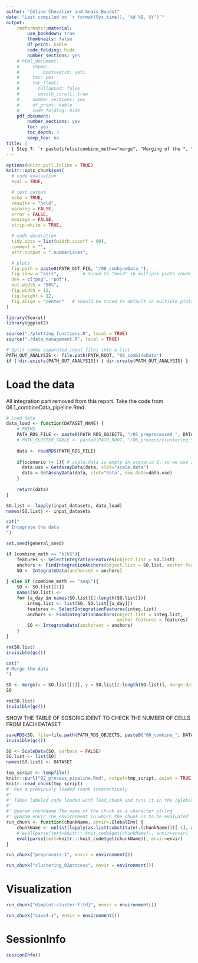 ```yaml
---
author: "Céline Chevalier and Anaı̈s Baudot"
date: "Last compiled on `r format(Sys.time(), '%d %B, %Y')`"
output:
    rmdformats::material:
        use_bookdown: true
        thumbnails: false
        df_print: kable
        code_folding: hide
        number_sections: yes
    # html_document:
    #     theme:
    #         bootswatch: yeti
    #     toc: yes
    #     toc_float:
    #       collapsed: false
    #       smooth_scroll: true
    #     number_sections: yes
    #     df_print: kable
    #     code_folding: hide
    pdf_document:
        number_sections: yes
        toc: yes
        toc_depth: 3
        keep_tex: no
title: |
  | Step 7: `r paste(ifelse(combine_meth=="merge", "Merging of the ", "Integration of the "), input_datasets, collapse = " and ")` datasets
---
```


<!-- Javascript for zooming on figures (adapted from: https://stackoverflow.com/questions/40401680) -->

<!-- Jquery import conflicts with DT::datatable so needs to be commented here -->
<!-- <script src = "https://ajax.googleapis.com/ajax/libs/jquery/3.1.1/jquery.min.js"></script> -->

<style>
.zoomDiv {
  display: none;
  position: fixed;
  top: 50%;
  left: 50%;
  z-index: 50;
  transform: translate(-50%, -50%);
  background-color: #FFFFFF;
  box-shadow: 0px 0px 50px #888888;
  width: fit-content;
  max-width: 90%;
  max-height: 90%;
  overflow: auto;
}

.zoomImg {
  width: 150%;
}
</style>

<script type = "text/javascript">
  $(document).ready(function() {
    $("body").prepend("<div class = \"zoomDiv\"><img src = \"\" class = \"zoomImg\"></div>");
    // onClick for all img except the zoomed one and link ones (filter)
    // use "img.zoom" and out.extra = "class = \"zoom\"" in chunk to specify manually which chunk images can be zoomed
    $("img:not(.zoomImg)").filter(":not(a *)").click(function() {
      $(".zoomImg").attr("src", $(this).attr("src"));
      $(".zoomDiv").show();
    })
    // onClick function for hiding div
    $("img.zoomImg").click(function() {
      $(".zoomDiv").hide();
    })
  })
</script>


```r
options(knitr.purl.inline = TRUE)
knitr::opts_chunk$set(
  # code evaluation
  eval = TRUE,

  # text output
  echo = TRUE,
  results = "hold",
  warning = FALSE,
  error = FALSE,
  message = FALSE,
  strip.white = TRUE,

  # code decoration
  tidy.opts = list(width.cutoff = 90),
  comment = "",
  attr.output = ".numberLines",

  # plots
  fig.path = paste0(PATH_OUT_FIG, "/08_combineData_"),
  fig.show = "asis",         # tuned to "hold" in multiple plots chunk
  dev = c("png", "pdf"),
  out.width = "50%",
  fig.width = 12,
  fig.height = 12,
  fig.align = "center"   # should be tuned to default in multiple plots chunk
)
```

```r
library(Seurat)
library(ggplot2)

source("./plotting_functions.R", local = TRUE)
source("./data_management.R", local = TRUE)
```

```r
# Split comma separated input files into a list
PATH_OUT_ANALYSIS <- file.path(PATH_ROOT, "08_combineData")
if (!dir.exists(PATH_OUT_ANALYSIS)) { dir.create(PATH_OUT_ANALYSIS) }
```

# Load the data

All integration part removed from this report. Take the code from 06.1_combineData_pipeline.Rmd.
```r
# Load data
data_load <- function(DATASET_NAME) {
    # PATHS
    PATH_RDS_FILE <- paste0(PATH_RDS_OBJECTS, "/05_preprocessed_", DATASET_NAME, "_scenario.", scenario, ".rds")
    # PATH_CLUSTER_TABLE <- paste0(PATH_ROOT, "/06_process/clustering_", DATASET, "_scenario.", scenario, "_meth.", clust_meth, "_res.", clust_res, ".csv")
    
    data <- readRDS(PATH_RDS_FILE)
    
    if(scenario != 1){ # scale.data is empty in scenario 1, so we use it only for scenarios 2 and 3
      data.use = GetAssayData(data, slot="scale.data")
      data = SetAssayData(data, slot="data", new.data=data.use)
    }
    
    return(data)
}

SO.list <- lapply(input_datasets, data_load)
names(SO.list) <- input_datasets
```



```r
cat("
# Integrate the data
")

set.seed(general_seed)

if (combine_meth == "blkS"){
    features <- SelectIntegrationFeatures(object.list = SO.list)
    anchors <- FindIntegrationAnchors(object.list = SO.list, anchor.features = features)
    SO <- IntegrateData(anchorset = anchors)
    
} else if (combine_meth == "seqS"){
    SO <- SO.list[[1]]
    names(SO.list) <- 
    for (a_day in names(SO.list)[2:length(SO.list)]){
        integ.list <- list(SO, SO.list[[a_day]])
        features <- SelectIntegrationFeatures(integ.list)
        anchors <- FindIntegrationAnchors(object.list = integ.list,
                                          anchor.features = features)
        SO <- IntegrateData(anchorset = anchors)
    } 
}

rm(SO.list)
invisible(gc())
```


```r
cat("
# Merge the data
")

SO <- merge(x = SO.list[[1]], y = SO.list[2:length(SO.list)], merge.data = T)
SO

rm(SO.list)
invisible(gc())
```


SHOW THE TABLE OF SO$ORIG.IDENT TO CHECK THE NUMBER OF CELLS FROM EACH DATASET


```r
saveRDS(SO, file=file.path(PATH_RDS_OBJECTS, paste0("06_combine_", DATASET, "_scenario.", scenario, "_method.", combine_meth, ".rds")))
invisible(gc())
```




<!-- This code chunk will extract all code blocks from `example.Rmd` and write
them to a temporary file, preserving chunk options. It will then read them and
make those chunks avaliable in the current R environment when the presentation
is knitted. -->

```r
SO <- ScaleData(SO, verbose = FALSE)
SO.list <- list(SO)
names(SO.list) <- DATASET
```


```r
tmp_script <- tempfile()
knitr::purl("02_process_pipeline.Rmd", output=tmp_script, quiet = TRUE)
knitr::read_chunk(tmp_script)
#' Run a previously loaded chunk interactively
#'
#' Takes labeled code loaded with load_chunk and runs it in the /global/ envir (unless otherwise specified)
#'
#' @param chunkName The name of the chunk as a character string
#' @param envir The environment in which the chunk is to be evaluated 
run_chunk <- function(chunkName, envir=.GlobalEnv) {
    chunkName <- unlist(lapply(as.list(substitute(.(chunkName)))[-1], as.character))
    # eval(parse(text=knitr:::knit_code$get(chunkName)), envir=envir)
    eval(parse(text=knitr:::knit_code$get(chunkName)), envir=envir)
}
```

<!-- # Preprocessing workflow -->

```r
run_chunk("preprocess-1", envir = environment())
```

```r
run_chunk("clustering_02process", envir = environment())
```

# Visualization

```r
run_chunk("dimplot-cluster-fltd}", envir = environment())
```

```r
run_chunk("save4-1", envir = environment())
```

# SessionInfo

```r
sessionInfo()
```